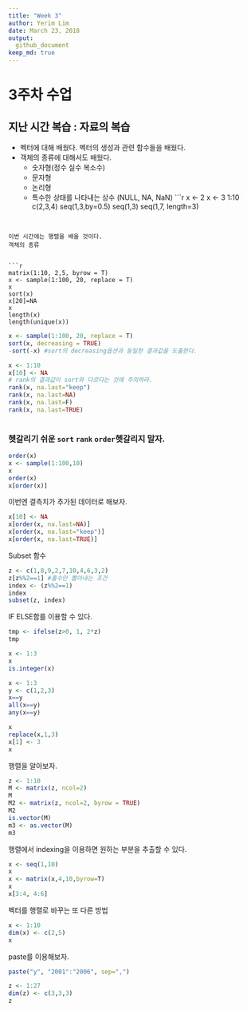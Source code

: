 ```yaml
---
title: "Week 3"
author: Yerim Lim
date: March 23, 2018
output: 
  github_document
keep_md: true
---
```



 
# 3주차 수업 

## 지난 시간 복습 : 자료의 복습
- 벡터에 대해 배웠다. 벡터의 생성과 관련 함수들을 배웠다. 
- 객체의 종류에 대해서도 배웠다. 
  + 숫자형(정수 실수 복소수)
  + 문자형
  + 논리형
  + 특수한 상태를 나타내는 상수 (NULL, NA, NaN)
```r
x <- 2
x <- 3
1:10
c(2,3,4)
seq(1,3,by=0.5)
seq(1,3)
seq(1,7, length=3)

```


이번 시간에는 행렬을 배울 것이다. 
객체의 종류


```r
matrix(1:10, 2,5, byrow = T)
x <- sample(1:100, 20, replace = T)
x
sort(x)
x[20]=NA
x
length(x)
length(unique(x))
```

```r
x <- sample(1:100, 20, replace = T)
sort(x, decreasing = TRUE)
-sort(-x) #sort의 decreasing옵션과 동일한 결과값을 도출한다. 
```

```r
x <- 1:10
x[10] <- NA
# rank의 결과값이 sort와 다르다는 것에 주의하라. 
rank(x, na.last="keep")
rank(x, na.last=NA)
rank(x, na.last=F)
rank(x, na.last=TRUE)



```

### 헷갈리기 쉬운 `sort`  `rank` `order`헷갈리지 말자. 
```r
order(x)
x <- sample(1:100,10)
x
order(x)
x[order(x)]
```

이번엔 결측치가 추가된 데이터로 해보자. 
```r
x[10] <- NA
x[order(x, na.last=NA)]
x[order(x, na.last="keep")]
x[order(x, na.last=TRUE)]

```

Subset 함수
```r
z <- c(1,8,9,2,7,10,4,6,3,2)
z[z%%2==1] #홀수만 뽑아내는 조건
index <- (z%%2==1)
index
subset(z, index)

```

IF ELSE함를 이용할 수 있다. 

```r
tmp <- ifelse(z>0, 1, 2*z)
tmp
```

```r
x <- 1:3
x
is.integer(x)
```

```r
x <- 1:3
y <- c(1,2,3)
x==y
all(x==y)
any(x==y)
```

```r
x
replace(x,1,3)
x[1] <- 3
x

```

행렬을 알아보자. 
```r
z <- 1:10
M <- matrix(z, ncol=2)
M
M2 <- matrix(z, ncol=2, byrow = TRUE)
M2
is.vector(M)
m3 <- as.vector(M)
m3
```

행렬에서 indexing을 이용하면 원하는 부분을 추출할 수 있다. 
```r
x <- seq(1,10)
x
x <- matrix(x,4,10,byrow=T)
x
x[3:4, 4:6]

```

벡터를 행렬로 바꾸는 또 다른 방법
```r
x <- 1:10
dim(x) <- c(2,5)
x
```

paste를 이용해보자. 
```r
paste("y", "2001":"2006", sep=",")
```

```r
z <- 1:27
dim(z) <- c(3,3,3)
z

```


